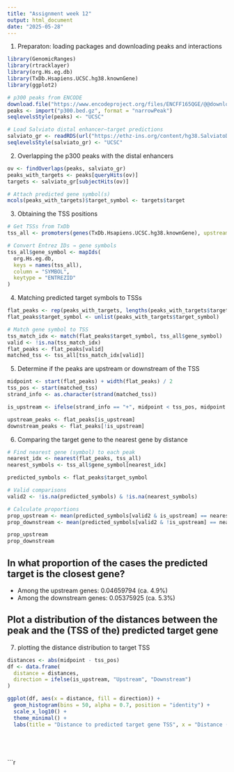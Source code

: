 ---
title: "Assignment week 12"
output: html_document
date: "2025-05-28"
---

1) Preparaton: loading packages and downloading peaks and interactions

```{r, prep}
library(GenomicRanges)
library(rtracklayer)
library(org.Hs.eg.db)
library(TxDb.Hsapiens.UCSC.hg38.knownGene)
library(ggplot2)

# p300 peaks from ENCODE
download.file("https://www.encodeproject.org/files/ENCFF165QGE/@@download/ENCFF165QGE.bed.gz", "p300.bed.gz")
peaks <- import("p300.bed.gz", format = "narrowPeak")
seqlevelsStyle(peaks) <- "UCSC"

# Load Salviato distal enhancer–target predictions
salviato_gr <- readRDS(url("https://ethz-ins.org/content/hg38.SalviatoDistalEnhancerTargets.GR.rds"))
seqlevelsStyle(salviato_gr) <- "UCSC"
```
2) Overlapping the p300 peaks with the distal enhancers

```{r, overlaps}
ov <- findOverlaps(peaks, salviato_gr)
peaks_with_targets <- peaks[queryHits(ov)]
targets <- salviato_gr[subjectHits(ov)]

# Attach predicted gene symbol(s)
mcols(peaks_with_targets)$target_symbol <- targets$target
```

3) Obtaining the TSS positions

```{r, positions}
# Get TSSs from TxDb
tss_all <- promoters(genes(TxDb.Hsapiens.UCSC.hg38.knownGene), upstream = 0, downstream = 1)

# Convert Entrez IDs → gene symbols
tss_all$gene_symbol <- mapIds(
  org.Hs.eg.db,
  keys = names(tss_all),
  column = "SYMBOL",
  keytype = "ENTREZID"
)
```
4) Matching predicted target symbols to TSSs

```{r, matching}
flat_peaks <- rep(peaks_with_targets, lengths(peaks_with_targets$target_symbol))
flat_peaks$target_symbol <- unlist(peaks_with_targets$target_symbol)

# Match gene symbol to TSS
tss_match_idx <- match(flat_peaks$target_symbol, tss_all$gene_symbol)
valid <- !is.na(tss_match_idx)
flat_peaks <- flat_peaks[valid]
matched_tss <- tss_all[tss_match_idx[valid]]
```

5) Determine if the peaks are upstream or downstream of the TSS

```{r, stream}
midpoint <- start(flat_peaks) + width(flat_peaks) / 2
tss_pos <- start(matched_tss)
strand_info <- as.character(strand(matched_tss))

is_upstream <- ifelse(strand_info == "+", midpoint < tss_pos, midpoint > tss_pos)

upstream_peaks <- flat_peaks[is_upstream]
downstream_peaks <- flat_peaks[!is_upstream]
```

6) Comparing the target gene to the nearest gene by distance

```{r, compare}
# Find nearest gene (symbol) to each peak
nearest_idx <- nearest(flat_peaks, tss_all)
nearest_symbols <- tss_all$gene_symbol[nearest_idx]

predicted_symbols <- flat_peaks$target_symbol

# Valid comparisons
valid2 <- !is.na(predicted_symbols) & !is.na(nearest_symbols)

# Calculate proportions
prop_upstream <- mean(predicted_symbols[valid2 & is_upstream] == nearest_symbols[valid2 & is_upstream])
prop_downstream <- mean(predicted_symbols[valid2 & !is_upstream] == nearest_symbols[valid2 & !is_upstream])

prop_upstream
prop_downstream
```






## In what proportion of the cases the predicted target is the closest gene?

- Among the upstream genes: 0.04659794 (ca. 4.9%)
- Among the downstream genes: 0.05375925 (ca. 5.3%)

## Plot a distribution of the distances between the peak and the (TSS of the) predicted target gene

7) plotting the distance distribution to target TSS

```{r, plotting}
distances <- abs(midpoint - tss_pos)
df <- data.frame(
  distance = distances,
  direction = ifelse(is_upstream, "Upstream", "Downstream")
)

ggplot(df, aes(x = distance, fill = direction)) +
  geom_histogram(bins = 50, alpha = 0.7, position = "identity") +
  scale_x_log10() +
  theme_minimal() +
  labs(title = "Distance to predicted target gene TSS", x = "Distance (bp, log scale)", y = "Number of peaks")
```


```{r}
```


```{r}
```


```{r}
```


```{r}
```


```{r}

